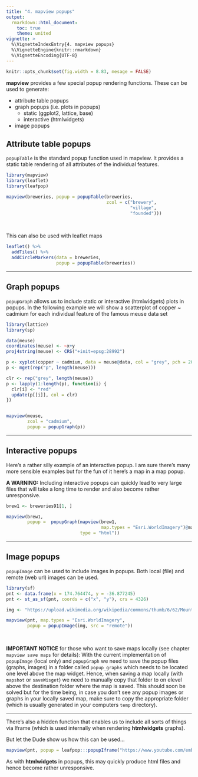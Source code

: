 ```yaml
---
title: "4. mapview popups"
output:
  rmarkdown::html_document:
    toc: true
    theme: united
vignette: >
  %\VignetteIndexEntry{4. mapview popups}
  %\VignetteEngine{knitr::rmarkdown}
  %\VignetteEncoding{UTF-8}
---
```


```r
knitr::opts_chunk$set(fig.width = 8.83, mesage = FALSE)
```

**mapview** provides a few special popup rendering functions. These can be used to generate:

* attribute table popups
* graph popups (i.e. plots in popups)
    * static (ggplot2, lattice, base)
    * interactive (htmlwidgets)
* image popups

## Attribute table popups

`popupTable` is the standard popup function used in mapview. It provides a static table rendering of all attributes of the individual features.

```r
library(mapview)
library(leaflet)
library(leafpop)

mapview(breweries, popup = popupTable(breweries,
                                      zcol = c("brewery",
                                               "village",
                                               "founded")))
```

<br> 

This can also be used with leaflet maps 

```r
leaflet() %>%
  addTiles() %>%
  addCircleMarkers(data = breweries,
                   popup = popupTable(breweries))
```

------

## Graph popups

`popupGraph` allows us to include static or interactive (htmlwidgets) plots in popups. In the following example we will show a scatterplot of copper ~ cadmium for each individual feature of the famous meuse data set

```r
library(lattice)
library(sp)

data(meuse)
coordinates(meuse) <- ~x+y
proj4string(meuse) <- CRS("+init=epsg:28992")

p <- xyplot(copper ~ cadmium, data = meuse@data, col = "grey", pch = 20, cex = 2)
p <- mget(rep("p", length(meuse)))

clr <- rep("grey", length(meuse))
p <- lapply(1:length(p), function(i) {
  clr[i] <- "red"
  update(p[[i]], col = clr)
})


mapview(meuse,
        zcol = "cadmium",
        popup = popupGraph(p))
```

------

## Interactive popups

Here's a rather silly example of an interactive popup. I am sure there's many more sensible examples but for the fun of it here's a map in a map popup. 

**A WARNING:** Including interactive popups can quickly lead to very large files that will take a long time to render and also become rather unresponsive.

```r
brew1 <- breweries91[1, ]

mapview(brew1,
        popup =  popupGraph(mapview(brew1,
                                    map.types = "Esri.WorldImagery")@map,
                            type = "html"))
```

------

## Image popups

`popupImage` can be used to include images in popups. Both local (file) and remote (web url) images can be used.

```r
library(sf)
pnt <- data.frame(x = 174.764474, y = -36.877245)
pnt <- st_as_sf(pnt, coords = c("x", "y"), crs = 4326)

img <- "https://upload.wikimedia.org/wikipedia/commons/thumb/6/62/Mount_Eden.jpg/640px-Mount_Eden.jpg"

mapview(pnt, map.types = "Esri.WorldImagery",
        popup = popupImage(img, src = "remote"))
```

<br>

**IMPORTANT NOTICE** for those who want to save maps locally (see chapter `mapview save maps` for details): With the current implementation of `popupImage` (local only) and `popupGraph` we need to save the popup files (graphs, images) in a folder called `popup_graphs` which needs to be located one level above the map widget. Hence, when saving a map locally (with `mapshot` or `saveWisget`) we need to manually copy that folder to on elevel above the destination folder where the map is saved. This should soon be solved but for the time being, in case you don't see any popup images or graphs in your locally saved map, make sure to copy the appropriate folder (which is usually generated in your computers `temp` directory). 


------

There's also a hidden function that enables us to include all sorts of things via Iframe (which is used internally when rendering **htmlwidgets** graphs).

But let the Dude show us how this can be used...

```r
mapview(pnt, popup = leafpop:::popupIframe("https://www.youtube.com/embed/iApz08Bh53w?autoplay=1", width = 300, height = 225))
```

As with **htmlwidgets** in popups, this may quickly produce html files and hence become rather unresponsive.
